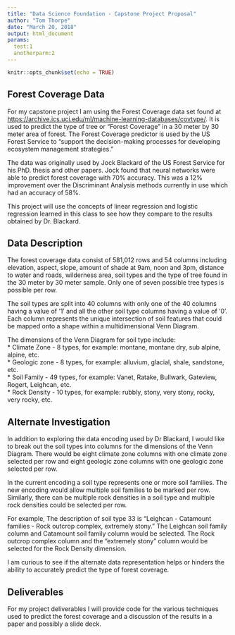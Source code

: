```yaml
---
title: "Data Science Foundation - Capstone Project Proposal"
author: "Tom Thorpe"
date: "March 20, 2018"
output: html_document
params:
  test:1
  anotherparm:2
---
```


```r
knitr::opts_chunk$set(echo = TRUE)
```

## Forest Coverage Data

For my capstone project I am using the Forest Coverage data set found at
<https://archive.ics.uci.edu/ml/machine-learning-databases/covtype/>. It is used to predict the type of tree or "Forest Coverage" in a 30 meter by 30 meter area of forest. The Forest Coverage predictor is used by the US Forest Service to "support the decision-making processes for developing ecosystem management strategies." 

The data was originally used by Jock Blackard of the US Forest Service for his PhD. thesis and other papers. Jock found that neural networks were able to predict forest coverage with 70% accuracy. This was a 12% improvement over the Discriminant Analysis methods currently in use which had an accuracy of 58%. 

This project will use the concepts of linear regression and logistic regression learned in this class to see how they compare to the results obtained by Dr. Blackard. 

## Data Description

The forest coverage data consist of 581,012 rows and 54 columns including elevation, aspect, slope, amount of shade at 9am, noon and 3pm, distance to water and roads, wilderness area, soil types and the type of tree found in the 30 meter by 30 meter sample. Only one of seven possible tree types is possible per row.

The soil types are split into 40 columns with only one of the 40 columns having a value of '1' and all the other soil type columns having a value of '0'. Each column represents the unique intersection of soil features that could be mapped onto a shape within a multidimensional Venn Diagram.

The dimensions of the Venn Diagram for soil type include:  
* Climate Zone - 8 types, for example: montane, montane dry, sub alpine, alpine, etc.  
* Geologic zone - 8 types, for example: alluvium, glacial, shale, sandstone, etc.  
* Soil Family - 49 types, for example: Vanet, Ratake, Bullwark, Gateview, Rogert, Leighcan, etc.  
* Rock Density - 10 types, for example: rubbly, stony, very stony, rocky, very rocky, etc.  

## Alternate Investigation

In addition to exploring the data encoding used by Dr Blackard, I would like to break out the soil types into columns for the dimensions of the Venn Diagram. There would be eight climate zone columns with one climate zone selected per row and eight geologic zone columns with one geologic zone selected per row. 

In the current encoding a soil type represents one or more soil families. The new encoding would allow multiple soil families to be marked per row. Similarly, there can be multiple rock densities in a soil type and multiple rock densities could be selected per row.

For example, The description of soil type 33 is "Leighcan - Catamount families - Rock outcrop complex, extremely stony." The Leighcan soil family column and Catamount soil family column would be selected. The Rock outcrop complex column and the "extremely stony" column would be selected for the Rock Density dimension. 

I am curious to see if the alternate data representation helps or hinders the ability to accurately predict the type of forest coverage.

## Deliverables

For my project deliverables I will provide code for the various techniques used to predict the forest coverage and a discussion of the results in a paper and possibly a slide deck.
